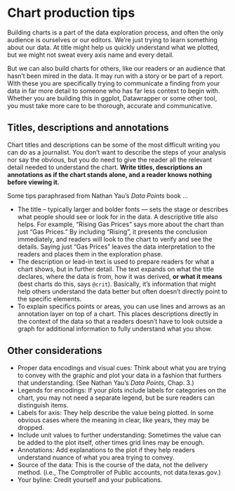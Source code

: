 # Chart production tips {#charts}

Building charts is a part of the data exploration process, and often the only audience is ourselves or our editors. We're just trying to learn something about our data. At title might help us quickly understand what we plotted, but we might not sweat every axis name and every detail.

But we can also build charts for others, like our readers or an audience that hasn't been mired in the data. It may run with a story or be part of a report. With these you are specifically trying to communicate a finding from your data in far more detail to someone who has far less context to begin with. Whether you are building this in ggplot, Datawrapper or some other tool, you must take more care to be thorough, accurate and communicative.

## Titles, descriptions and annotations

Chart titles and descriptions can be some of the most difficult writing you can do as a journalist. You don't want to describe the steps of your analysis nor say the obvious, but you do need to give the reader all the relevant detail needed to understand the chart. **Write titles, descriptions an annotations as if the chart stands alone, and a reader knows nothing before viewing it.**

Some tips paraphrased from Nathan Yau's _Data Points_ book ...

- The title -- typically larger and bolder fonts — sets the stage or describes what people should see or look for in the data. A descriptive title also helps. For example, "Rising Gas Prices" says more about the chart than just "Gas Prices." By including "Rising", it presents the conclusion immediately, and readers will look to the chart to verify and see the details. Saying just "Gas Prices" leaves the data interpretation to the readers and places them in the exploration phase.
- The description or lead-in text is used to prepare readers for what a chart shows, but in further detail. The text expands on what the title declares, where the data is from, how it was derived, **or what it means** (best charts do this, says `@crit`). Basically, it's information that might help others understand the data better but often doesn't directly point to the specific elements.
- To explain specifics points or areas, you can use lines and arrows as an annotation layer on top of a chart. This places descriptions directly in the context of the data so that a readers doesn't have to look outside a graph for additional information to fully understand what you show.

## Other considerations

- Proper data encodings and visual cues: Think about what you are trying to convey with the graphic and plot your data in a fashion that furthers that understanding. (See Nathan Yau's _Data Points_, Chap. 3.)
- Legends for encodings: If your plots include labels for categories on the chart, you may not need a separate legend, but be sure readers can distinguish items.
- Labels for axis: They help describe the value being plotted. In some obvious cases where the meaning in clear, like years, they may be dropped.
- Include unit values to further understanding: Sometimes the value can be added to the plot itself, other times grid lines may be enough.
- Annotations: Add explanations to the plot if they help readers understand nuance of what you area trying to convey.
- Source of the data: This is the course of the data, not the delivery method. (i.e., The Comptroller of Public accounts, not data.texas.gov.)
- Your byline: Credit yourself and your publications.
